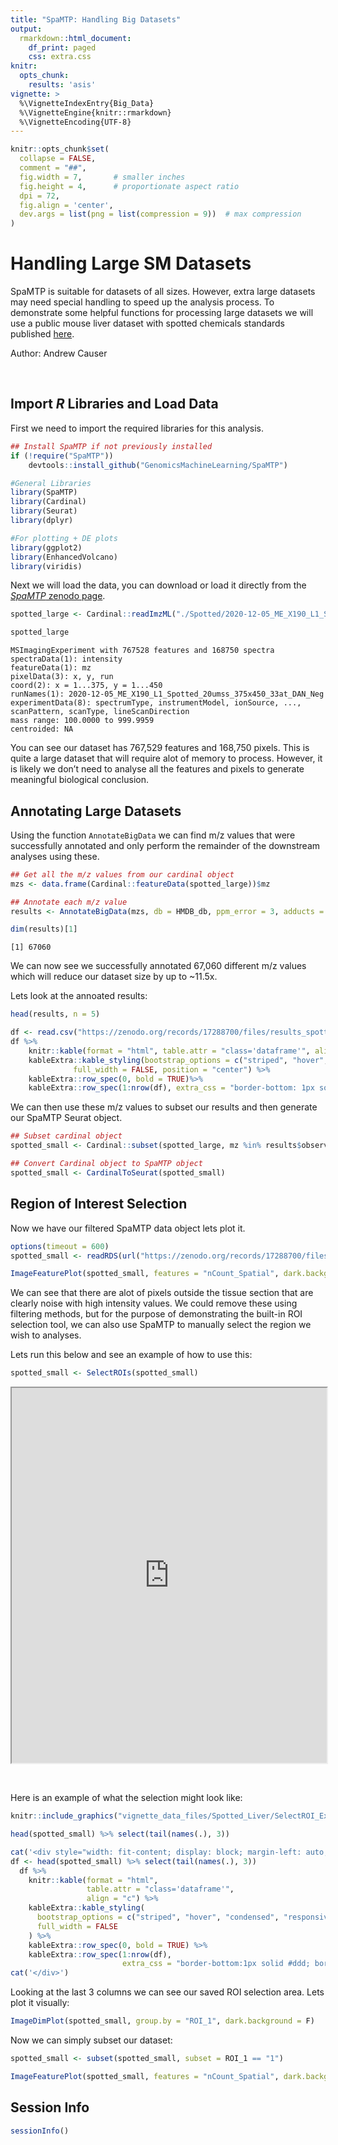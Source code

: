 ```yaml
---
title: "SpaMTP: Handling Big Datasets"
output:
  rmarkdown::html_document:
    df_print: paged
    css: extra.css
knitr:
  opts_chunk:
    results: 'asis'
vignette: >
  %\VignetteIndexEntry{Big_Data}
  %\VignetteEngine{knitr::rmarkdown}
  %\VignetteEncoding{UTF-8}
---
```


```r
knitr::opts_chunk$set(
  collapse = FALSE,
  comment = "##",
  fig.width = 7,       # smaller inches
  fig.height = 4,      # proportionate aspect ratio
  dpi = 72,
  fig.align = 'center',
  dev.args = list(png = list(compression = 9))  # max compression
)
```


# Handling Large SM Datasets

SpaMTP is suitable for datasets of all sizes. However, extra large datasets may need special handling to speed up the analysis process. To demonstrate some helpful functions for processing large datasets we will use a public mouse liver dataset with spotted chemicals standards published [here]( https://doi.org/10.1101/2024.10.14.618269).

Author: Andrew Causer

<br>


## Import *R* Libraries and Load Data

First we need to import the required libraries for this analysis.

```r
## Install SpaMTP if not previously installed
if (!require("SpaMTP"))
    devtools::install_github("GenomicsMachineLearning/SpaMTP")

#General Libraries
library(SpaMTP)
library(Cardinal)
library(Seurat)
library(dplyr)

#For plotting + DE plots
library(ggplot2)
library(EnhancedVolcano)
library(viridis)
```

Next we will load the data, you can download or load it directly from the [*SpaMTP* zenodo page](https://zenodo.org/communities/spamtp/records).  

```r
spotted_large <- Cardinal::readImzML("./Spotted/2020-12-05_ME_X190_L1_Spotted_20umss_375x450_33at_DAN_Neg",resolution = 3, mass.range = c(100,1000), memory = T)
```


```r
spotted_large
```

    MSImagingExperiment with 767528 features and 168750 spectra 
    spectraData(1): intensity
    featureData(1): mz
    pixelData(3): x, y, run
    coord(2): x = 1...375, y = 1...450
    runNames(1): 2020-12-05_ME_X190_L1_Spotted_20umss_375x450_33at_DAN_Neg
    experimentData(8): spectrumType, instrumentModel, ionSource, ..., scanPattern, scanType, lineScanDirection
    mass range: 100.0000 to 999.9959 
    centroided: NA 


You can see our dataset has 767,529 features and 168,750 pixels. This is quite a large dataset that will require alot of memory to process. However, it is likely we don't need to analyse all the features and pixels to generate meaningful biological conclusion.

## Annotating Large Datasets

Using the function `AnnotateBigData` we can find m/z values that were successfully annotated and only perform the remainder of the downstream analyses using these.


```r
## Get all the m/z values from our cardinal object
mzs <- data.frame(Cardinal::featureData(spotted_large))$mz

## Annotate each m/z value
results <- AnnotateBigData(mzs, db = HMDB_db, ppm_error = 3, adducts = c("M-H", "M+Cl"), polarity = "negative") 
```

```r
dim(results)[1]
```

    [1] 67060


We can now see we successfully annotated 67,060 different m/z values which will reduce our dataset size by up to ~11.5x.

Lets look at the annoated results:


```r
head(results, n = 5)
```

<div style="margin-left: auto;
            margin-right: auto">
```r
df <- read.csv("https://zenodo.org/records/17288700/files/results_spotted.csv?download=1", row.names = 1)
df %>%
    knitr::kable(format = "html", table.attr = "class='dataframe'", align = "c") %>%
    kableExtra::kable_styling(bootstrap_options = c("striped", "hover", "condensed", "responsive"),
              full_width = FALSE, position = "center") %>%
    kableExtra::row_spec(0, bold = TRUE)%>%
    kableExtra::row_spec(1:nrow(df), extra_css = "border-bottom: 1px solid #ddd; border-top: 1px solid #ddd;")
```
</div>

We can then use these m/z values to subset our results and then generate our SpaMTP Seurat object.

```r
## Subset cardinal object
spotted_small <- Cardinal::subset(spotted_large, mz %in% results$observed_mz)

## Convert Cardinal object to SpaMTP object
spotted_small <- CardinalToSeurat(spotted_small)
```


## Region of Interest Selection

Now we have our filtered SpaMTP data object lets plot it.
```r
options(timeout = 600)
spotted_small <- readRDS(url("https://zenodo.org/records/17288700/files/spotted_small_ROI.RDS?download=1"))
```


```r
ImageFeaturePlot(spotted_small, features = "nCount_Spatial", dark.background = F)& scale_fill_gradientn(colors = viridis::viridis(100), limits = c(0, 400000), na.value = viridis::viridis(100)[100])
```

We can see that there are alot of pixels outside the tissue section that are clearly noise with high intensity values. We could remove these using filtering methods, but for the purpose of demonstrating the built-in ROI selection tool, we can also use SpaMTP to manually select the region we wish to analyses.

Lets run this below and see an example of how to use this:
```r
spotted_small <- SelectROIs(spotted_small)
```

<iframe src="https://agc888.shinyapps.io/SelectROI/" width="100%" height="600px"></iframe>

<br>


Here is an example of what the selection might look like:

```r
knitr::include_graphics("vignette_data_files/Spotted_Liver/SelectROI_Expample.png")
```


```r
head(spotted_small) %>% select(tail(names(.), 3))
```

```r
cat('<div style="width: fit-content; display: block; margin-left: auto; margin-right: auto;">')
df <- head(spotted_small) %>% select(tail(names(.), 3))
  df %>%
    knitr::kable(format = "html",
                 table.attr = "class='dataframe'",
                 align = "c") %>%
    kableExtra::kable_styling(
      bootstrap_options = c("striped", "hover", "condensed", "responsive"),
      full_width = FALSE
    ) %>%
    kableExtra::row_spec(0, bold = TRUE) %>%
    kableExtra::row_spec(1:nrow(df),
                         extra_css = "border-bottom:1px solid #ddd; border-top:1px solid #ddd;")
cat('</div>')
```


Looking at the last 3 columns we can see our saved ROI selection area. Lets plot it visually:

```r
ImageDimPlot(spotted_small, group.by = "ROI_1", dark.background = F)
```

Now we can simply subset our dataset:

```r
spotted_small <- subset(spotted_small, subset = ROI_1 == "1")

ImageFeaturePlot(spotted_small, features = "nCount_Spatial", dark.background = F)& scale_fill_gradientn(colors = viridis::viridis(100), limits = c(0, 400000), na.value = viridis::viridis(100)[100])
```


## Session Info

```r
sessionInfo()
```

